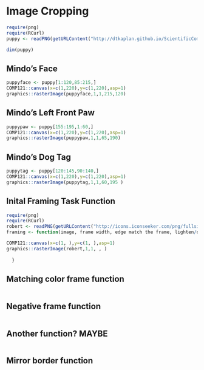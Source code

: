 Image Cropping
========================================================

```r
require(png)
require(RCurl)
puppy <- readPNG(getURLContent("http://dtkaplan.github.io/ScientificComputing/Resources/Images/mindo.png"))
```

```r
dim(puppy)
```

## Mindo's Face
```r
puppyface <- puppy[1:120,85:215,]
COMP121::canvas(x=c(1,220),y=c(1,220),asp=1)
graphics::rasterImage(puppyface,1,1,215,120)
```

## Mindo's Left Front Paw
```r
puppypaw <- puppy[155:195,1:60,]
COMP121::canvas(x=c(1,220),y=c(1,220),asp=1)
graphics::rasterImage(puppypaw,1,1,65,190)
```

## Mindo's Dog Tag
```r
puppytag <- puppy[120:145,90:140,]
COMP121::canvas(x=c(1,220),y=c(1,220),asp=1)
graphics::rasterImage(puppytag,1,1,60,195 )
```

## Inital Framing Task Function
```r
require(png)
require(RCurl)
robert <- readPNG(getURLContent("http://icons.iconseeker.com/png/fullsize/fruity-apples/simple-apple.png"))
framing <- function(image, frame width, edge match the frame, lighten/darken image){

COMP121::canvas(x=c(1, ),y=c(1, ),asp=1)
graphics::rasterImage(robert,1,1, , )
  
  }
```

## Matching color frame function
```r


```

## Negative frame function
```r


```

## Another function? MAYBE
```r


```

## Mirror border function
```r


```




